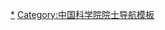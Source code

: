 {{Navbox
|name = 中国科学院信息技术科学部院士
|title = {{Flagicon|CHN}} [[中国科学院]]信息技术科学部院士
|bodyclass = hlist
|state = {{{state<includeonly>|collapsed</includeonly>}}}

|group1 = 技术科学部
|list1 =
{{Navbox subgroup
|group1 = 1955年
|list1 = [[王大珩]]†

|group2 = 1980年
|list2 =
* [[干福熹]]
* [[高庆狮]]†
* [[黄宏嘉]]†
* [[林为干]]†
* [[刘盛纲]]
* [[陆元九]]
* [[罗沛霖]]†
* [[王守觉]]†
* [[王守武]]†
* [[杨嘉墀]]†
* [[叶培大]]†
* [[张煦 (1913年)|张　煦]]†

|group3 = 1991年
|list3 =
* [[保铮|保　铮]]†
* [[陈俊亮]]
* [[戴汝为]]
* [[侯洵|侯　洵]]
* [[黄纬禄]]†
* [[匡定波]]
* [[李衍达]]
* [[李志堅 (浙江)|李志坚]]†
* [[刘永坦]]
* [[母国光]]†
* [[阙端麟]]†
* [[宋健|宋　健]]
* [[孙钟秀]]†
* [[唐稚松]]†
* [[王选|王　选]]†
* [[王越 (雷达专家)|王　越]]
* [[王启明 (光电子学家)|王启明]]
* [[王之江]]
* [[吴德馨]]
* [[吴全德]]†
* [[夏培肃]]†
* [[杨芙清]]
* [[张效祥]]†
* [[周炳琨]]

|group4 = 1993年
|list4 =
* [[陈翰馥]]
* [[董韫美]]
* [[梁思礼]]†
* [[周巢尘]]
* [[周兴铭]]

|group5 = 1995年
|list5 =
* [[冯纯伯]]†
* [[侯朝焕]]
* [[简水生]]
* [[王阳元]]
* [[王占国]]
* [[张钹|张　钹]]
* [[张景中]]

|group6 = 1997年
|list6 =
* [[雷啸霖]]
* [[李未|李　未]]
* [[李启虎]]
* [[沈绪榜]]
* [[王圩|王　圩]]
* [[王育竹]]
* [[姚建铨]]
* [[张嗣瀛]]†

|group7 = 1999年
|list7 =
* [[陈星弼]]†
* [[陈星旦]]
* [[林惠民]]
* [[刘颂豪]]
* [[陆汝钤]]
* [[薛永祺]]
* [[鄭耀宗]]
* [[朱中梁]]

|group8 = 2001年
|list8 =
* [[陈桂林]]
* [[郭雷 (1961年)|郭　雷]]
* [[秦国刚]]
* [[夏建白]]

|group9 = 2003年
|list9 =
* [[陈国良 (计算机专家)|陈国良]]
* [[郭光灿]]
* [[黄琳|黄　琳]]
* [[林尊琪]]†
* [[彭堃墀]]
* [[吴宏鑫]]
* [[郑有炓]]
}}

|group2 = 信息技术科学部
|list2 =
{{Navbox |child
|group1 = 2005年
|list1 =
* [[包为民]]
* [[褚君浩]]
* [[何积丰]]
* [[黄民强]]
* [[王家骐]]
* [[吴培亨]]

|group2 = 2007年
|list2 = [[吴一戎]]

|group3 = 2009年
|list3 =
* [[陈定昌]]†
* [[怀进鹏]]
* [[刘国治]]
* [[许宁生]]

|group4 = 2011年
|list4 =
* [[李树深]]
* [[杨学军]]
* [[郑建华]]
* [[金亚秋]]
* [[徐宗本]]
* [[梅宏|梅　宏]]
* [[黄维 (光电子专家)|黄　维]]

|group5 = 2013年
|list5 =
* [[王立军 (激光与光电子技术专家)|王立军]]
* [[王巍 (科学家)|王　巍]]
* [[尹浩|尹　浩]]
* [[吕建 (学者)|吕　建]]
* [[郝跃|郝　跃]]
* [[龚旗煌]]
* [[谭铁牛]]

|group6 = 2015年
|list6 =
* [[王永良 (雷达技术专家)|王永良]]
* [[刘明 (院士)|刘　明]]
* [[陆建华]]
* [[房建成]]
* [[姜杰 (科学家)|姜　杰]]
* [[周志鑫]]
* [[顾瑛|顾　瑛]]
* [[黄如|黄　如]]

|group7 = 2017年
|list7 =
* [[姚期智]]<sup>注</sup>
* [[毛军发]]
* [[王建宇]]
* [[吴朝晖]]
* [[杨德仁 (材料学家)|杨德仁]]
* [[郑志明 (1953年)|郑志明]]
* [[管晓宏]]

|group8 = 2019年
|list8 =
* [[崔铁军]]
* [[段广仁]]
* [[冯登国]]
* [[江风益]]
* [[王怀民]]
* [[王金龙 (通信工程专家)|王金龙]]
* [[相里斌]]

|group9 = 2021年
|list9 =
* [[丁赤飚]]
* [[黎湘|黎　湘]]
* [[李陟|李　陟]]
* [[刘益春]]
* [[钱德沛]]
* [[乔红 (中国科学院院士)|乔　红]]
* [[于登云]]
* [[郑婉华]]
* [[朱鲁华]]
* [[祝宁华]]
}}

|list3 = 注：姚期智于2004年被选为[[中国科学院外籍院士]]，2015年放弃美国籍，加入中华人民共和国国籍，2017年转为中国科学院院士。
|below =
†：已逝世
* [[Template:中国科学院数学物理学部院士|数学物理学部]]
* [[Template:中国科学院化学部院士|化学部]]
* [[Template:中国科学院生命科学和医学学部院士|生命科学和医学学部]]
* [[Template:中国科学院地学部院士|地学部]]
* '''信息技术科学部'''
* [[Template:中国科学院技术科学部院士|技术科学部]]
* [[Template:中国科学院外籍院士|外籍院士]]
* <s>[[Template:中国科学院哲学社会科学部院士|哲学社会科学部]]</s>
}}<noinclude>

[[Category:中国科学院信息技术科学部院士|*]]
[[Category:中国科学院院士导航模板]]
</noinclude>